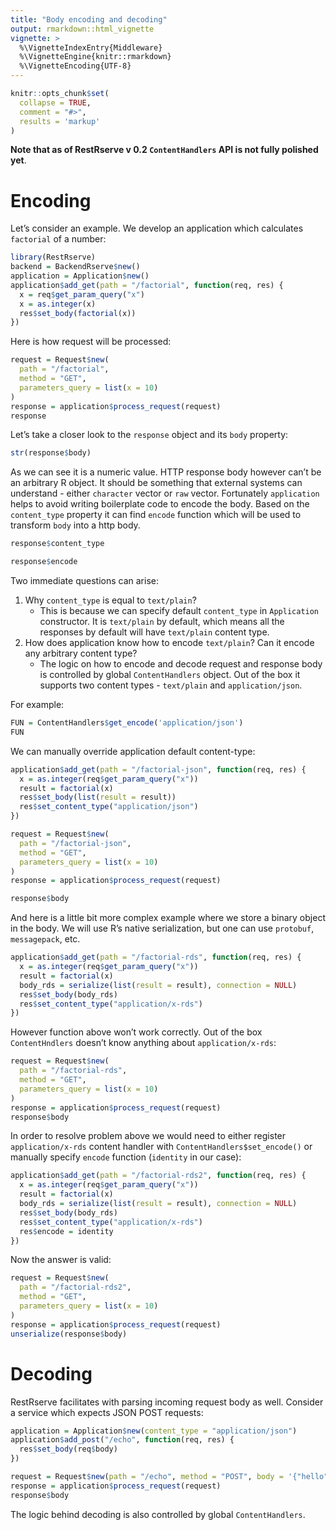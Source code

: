 ```yaml
---
title: "Body encoding and decoding"
output: rmarkdown::html_vignette
vignette: >
  %\VignetteIndexEntry{Middleware}
  %\VignetteEngine{knitr::rmarkdown}
  %\VignetteEncoding{UTF-8}
---
```


```r
knitr::opts_chunk$set(
  collapse = TRUE,
  comment = "#>", 
  results = 'markup'
)
```

**Note that as of RestRserve v 0.2 `ContentHandlers` API is not fully polished yet**.

# Encoding

Let's consider an example. We develop an application which calculates `factorial` of a number:

```r
library(RestRserve)
backend = BackendRserve$new()
application = Application$new()
application$add_get(path = "/factorial", function(req, res) {
  x = req$get_param_query("x")
  x = as.integer(x)
  res$set_body(factorial(x))
})
```

Here is how request will be processed:
```r
request = Request$new(
  path = "/factorial", 
  method = "GET", 
  parameters_query = list(x = 10)
)
response = application$process_request(request)
response
```

Let's take a closer look to the `response` object and its `body` property:
```r
str(response$body)
```

As we can see it is a numeric value. HTTP response body however can't be an arbitrary R object. It should be something that external systems can understand - either `character` vector or `raw` vector. Fortunately `application` helps to avoid writing boilerplate code to encode the body. Based on the `content_type` property it can find `encode` function which will be used to transform `body` into a http body.
```r
response$content_type
```
```r
response$encode
```

Two immediate questions can arise:

1. Why `content_type` is equal to `text/plain`? 
    - This is because we can specify default `content_type` in `Application` constructor. It is `text/plain` by default, which means all the responses by default will have `text/plain` content type.
1. How does application know how to encode `text/plain`? Can it encode any arbitrary content type?
    - The logic on how to encode and decode request and response body is controlled by global `ContentHandlers` object. Out of the box it supports two content types - `text/plain` and `application/json`. 

For example:
```r
FUN = ContentHandlers$get_encode('application/json')
FUN
```
We can manually override application default content-type:
```r
application$add_get(path = "/factorial-json", function(req, res) {
  x = as.integer(req$get_param_query("x"))
  result = factorial(x)
  res$set_body(list(result = result))
  res$set_content_type("application/json")
})
```

```r
request = Request$new(
  path = "/factorial-json", 
  method = "GET", 
  parameters_query = list(x = 10)
)
response = application$process_request(request)
```

```r
response$body
```

And here is a little bit more complex example where we store a binary object in the body. We will use R's native serialization, but one can use `protobuf`, `messagepack`, etc.

```r
application$add_get(path = "/factorial-rds", function(req, res) {
  x = as.integer(req$get_param_query("x"))
  result = factorial(x)
  body_rds = serialize(list(result = result), connection = NULL)
  res$set_body(body_rds)
  res$set_content_type("application/x-rds")
})

```
However function above won't work correctly. Out of the box `ContentHndlers` doesn't know anything about `application/x-rds`:
```r
request = Request$new(
  path = "/factorial-rds", 
  method = "GET", 
  parameters_query = list(x = 10)
)
response = application$process_request(request)
response$body
```
In order to resolve problem above we would need to either register `application/x-rds` content handler with `ContentHandlers$set_encode()` or manually specify `encode` function (`identity` in our case):

```r
application$add_get(path = "/factorial-rds2", function(req, res) {
  x = as.integer(req$get_param_query("x"))
  result = factorial(x)
  body_rds = serialize(list(result = result), connection = NULL)
  res$set_body(body_rds)
  res$set_content_type("application/x-rds")
  res$encode = identity
})
```
Now the answer is valid:
```r
request = Request$new(
  path = "/factorial-rds2", 
  method = "GET", 
  parameters_query = list(x = 10)
)
response = application$process_request(request)
unserialize(response$body)
```

# Decoding

RestRserve facilitates with parsing incoming request body as well. Consider a service which expects JSON POST requests:

```r
application = Application$new(content_type = "application/json")
application$add_post("/echo", function(req, res) {
  res$set_body(req$body)
})

request = Request$new(path = "/echo", method = "POST", body = '{"hello":"world"}', content_type = "application/json")
response = application$process_request(request)
response$body
```
The logic behind decoding is also controlled by global `ContentHandlers`.
